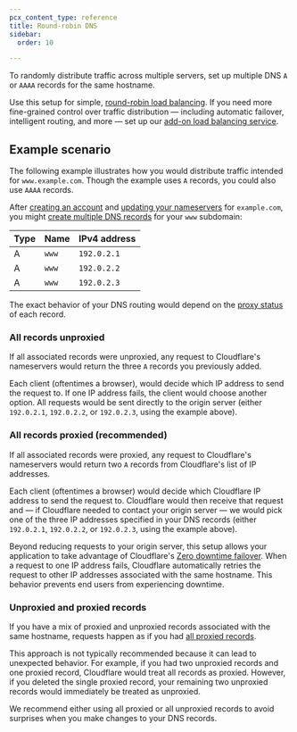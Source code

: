 ```yaml
---
pcx_content_type: reference
title: Round-robin DNS
sidebar:
  order: 10

---
```


To randomly distribute traffic across multiple servers, set up multiple DNS `A` or `AAAA` records for the same hostname.

Use this setup for simple, [round-robin load balancing](https://www.cloudflare.com/learning/dns/glossary/round-robin-dns/). If you need more fine-grained control over traffic distribution — including automatic failover, intelligent routing, and more — set up our [add-on load balancing service](/load-balancing/).

## Example scenario

The following example illustrates how you would distribute traffic intended for `www.example.com`. Though the example uses `A` records, you could also use `AAAA` records.

After [creating an account](/fundamentals/setup/account/create-account/) and [updating your nameservers](/dns/zone-setups/full-setup/setup/) for `example.com`, you might [create multiple DNS records](/dns/manage-dns-records/how-to/create-dns-records/) for your `www` subdomain:

| Type | Name  | IPv4 address |
| ---- | ----- | ------------ |
| A    | `www` | `192.0.2.1`  |
| A    | `www` | `192.0.2.2`  |
| A    | `www` | `192.0.2.3`  |

The exact behavior of your DNS routing would depend on the [proxy status](/dns/manage-dns-records/reference/proxied-dns-records/) of each record.

### All records unproxied

If all associated records were unproxied, any request to Cloudflare's nameservers would return the three `A` records you previously added.

Each client (oftentimes a browser), would decide which IP address to send the request to. If one IP address fails, the client would choose another option. All requests would be sent directly to the origin server (either `192.0.2.1`, `192.0.2.2`, or `192.0.2.3`, using the example above).

### All records proxied (recommended)

If all associated records were proxied, any request to Cloudflare's nameservers would return two `A` records from Cloudflare's list of IP addresses.

Each client (oftentimes a browser) would decide which Cloudflare IP address to send the request to. Cloudflare would then receive that request and — if Cloudflare needed to contact your origin server — we would pick one of the three IP addresses specified in your DNS records (either `192.0.2.1`, `192.0.2.2`, or `192.0.2.3`, using the example above).

Beyond reducing requests to your origin server, this setup allows your application to take advantage of Cloudflare's [Zero downtime failover](/fundamentals/basic-tasks/protect-your-origin-server/#zero-downtime-failover). When a request to one IP address fails, Cloudflare automatically retries the request to other IP addresses associated with the same hostname. This behavior prevents end users from experiencing downtime.

### Unproxied and proxied records

If you have a mix of proxied and unproxied records associated with the same hostname, requests happen as if you had [all proxied records](#all-records-proxied-recommended).

This approach is not typically recommended because it can lead to unexpected behavior. For example, if you had two unproxied records and one proxied record, Cloudflare would treat all records as proxied. However, if you deleted the single proxied record, your remaining two unproxied records would immediately be treated as unproxied.

We recommend either using all proxied or all unproxied records to avoid surprises when you make changes to your DNS records.

